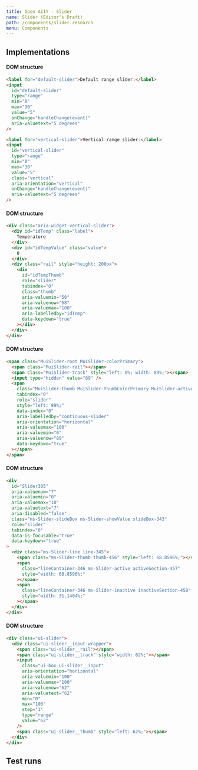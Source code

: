 ```yaml
---
title: Open A11Y - Slider
name: Slider (Editor's Draft)
path: /components/slider.research
menu: Components
---
```



## Implementations

<Implementation name="Native" id="native" component="Slider" />

#### DOM structure

```html
<label for="default-slider">Default range slider:</label>
<input
  id="default-slider"
  type="range"
  min="0"
  max="30"
  value="5"
  onChange="handleChange(event)"
  aria-valuetext="5 degrees"
/>

<label for="vertical-slider">Vertical range slider:</label>
<input
  id="vertical-slider"
  type="range"
  min="0"
  max="30"
  value="5"
  class="vertical"
  aria-orientation="vertical"
  onChange="handleChange(event)"
  aria-valuetext="5 degrees"
/>
```

<Implementation name="ARIA" id="aria" component="Slider" />

#### DOM structure

```html
<div class="aria-widget-vertical-slider">
  <div id="idTemp" class="label">
    Temperature
  </div>
  <div id="idTempValue" class="value">
    0
  </div>
  <div class="rail" style="height: 200px">
    <div
      id="idTempThumb"
      role="slider"
      tabindex="0"
      class="thumb"
      aria-valuemin="50"
      aria-valuenow="68"
      aria-valuemax="100"
      aria-labelledby="idTemp"
      data-keydown="true"
    ></div>
  </div>
</div>
```

<Implementation name="Material UI" id="materialui" component="Slider" />

#### DOM structure

```html
<span class="MuiSlider-root MuiSlider-colorPrimary">
  <span class="MuiSlider-rail"></span>
  <span class="MuiSlider-track" style="left: 0%; width: 89%;"></span>
  <input type="hidden" value="89" />
  <span
    class="MuiSlider-thumb MuiSlider-thumbColorPrimary MuiSlider-active"
    tabindex="0"
    role="slider"
    style="left: 89%;"
    data-index="0"
    aria-labelledby="continuous-slider"
    aria-orientation="horizontal"
    aria-valuemax="100"
    aria-valuemin="0"
    aria-valuenow="89"
    data-keydown="true"
  ></span>
</span>
```

<Implementation name="Fluent UI React" id="fluent-ui-react" component="Slider" />

#### DOM structure

```html
<div
  id="Slider305"
  aria-valuenow="7"
  aria-valuemin="0"
  aria-valuemax="10"
  aria-valuetext="7"
  aria-disabled="false"
  class="ms-Slider-slideBox ms-Slider-showValue slideBox-343"
  role="slider"
  tabindex="0"
  data-is-focusable="true"
  data-keydown="true"
>
  <div class="ms-Slider-line line-345">
    <span class="ms-Slider-thumb thumb-456" style="left: 68.8596%;"></span>
    <span
      class="lineContainer-346 ms-Slider-active activeSection-457"
      style="width: 68.8596%;"
    ></span>
    <span
      class="lineContainer-346 ms-Slider-inactive inactiveSection-458"
      style="width: 31.1404%;"
    ></span>
  </div>
</div>
```

<!-- https://codesandbox.io/s/fluent-ui-example-6k67q?file=/example.js -->

<Implementation
  name="Fluent UI React Northstar"
  src="https://codesandbox.io/embed/fluent-ui-example-wvg1u?fontsize=14&hidenavigation=1&theme=dark&view=preview"
  id="fluent-ui-react-northstar"
  component="Slider"
/>

#### DOM structure

```html
<div class="ui-slider">
  <div class="ui-slider__input-wrapper">
    <span class="ui-slider__rail"></span>
    <span class="ui-slider__track" style="width: 62%;"></span>
    <input
      class="ui-box ui-slider__input"
      aria-orientation="horizontal"
      aria-valuemin="100"
      aria-valuemax="100"
      aria-valuenow="62"
      aria-valuetext="62"
      min="0"
      max="100"
      step="1"
      type="range"
      value="62"
    />
    <span class="ui-slider__thumb" style="left: 62%;"></span>
  </div>
</div>
```

## Test runs

<TestRuns name="Slider" />
